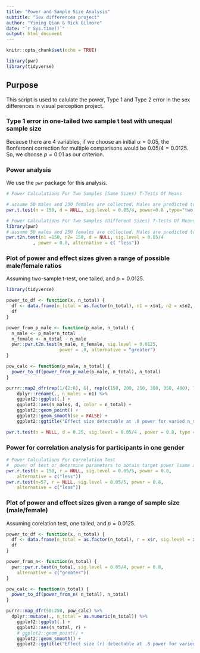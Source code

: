 ```yaml
---
title: "Power and Sample Size Analysis"
subtitle: "Sex differences project"
author: "Yiming Qian & Rick Gilmore"
date: "`r Sys.time()`"
output: html_document
---
```


```r
knitr::opts_chunk$set(echo = TRUE)

library(pwr)
library(tidyverse)
```

## Purpose

This script is used to calulate the power, Type 1 and Type 2 error in the sex differences in visual perception project.

### Type 1 error in one-tailed two sample t test with unequal sample size

Because there are 4 variables, if we choose an initial $\alpha=0.05$, the Bonferonni correction for multiple comparisons would be $0.05/4=0.0125$. So, we choose $p=0.01$ as our criterion.

### Power analysis

We use the `pwr` package for this analysis.

```r
# Power Calculations For Two Samples (Same Sizes) T-Tests Of Means

# assume 50 males and 250 females are collected. Males are predicted to have lower threshold than females. So we use one-tailed t test
pwr.t.test(n = 150, d = NULL, sig.level = 0.05/4, power=0.8 ,type="two.sample",alternative="greater")

```

```r
# Power Calculations For Two Samples (Different Sizes) T-Tests Of Means
library(pwr)
# assume 50 males and 250 females are collected. Males are predicted to have lower threshold than females. So we use one-tailed t test
pwr.t2n.test(n1 =150, n2= 150, d = NULL, sig.level = 0.05/4
          , power = 0.8, alternative = c( "less"))

```

### Plot of power and effect sizes given a range of possible male/female ratios

Assuming two-sample t-test, one tailed, and $p=0.0125$.

```r
library(tidyverse)

power_to_df <- function(x, n_total) {
  df <- data.frame(n_total = as.factor(n_total), n1 = x$n1, n2 = x$n2, d = x$d, sig.level = x$sig.level, power = x$power, alternative = x$alternative)
  df
}

power_from_p_male <- function(p_male, n_total) {
  n_male <- p_male*n_total
  n_female <- n_total - n_male
  pwr::pwr.t2n.test(n_male, n_female, sig.level = 0.0125, 
                    power = .8, alternative = "greater")
}

pow_calc <- function(p_male, n_total) {
  power_to_df(power_from_p_male(p_male, n_total), n_total)
}

purrr::map2_dfr(rep(1/(2:8), 6), rep(c(150, 200, 250, 300, 350, 400), 7), pow_calc) %>%
    dplyr::rename(., n_males = n1) %>%
    ggplot2::ggplot(.) + 
    ggplot2::aes(n_males, d, color = n_total) + 
    ggplot2::geom_point() +
    ggplot2::geom_smooth(se = FALSE) +
    ggplot2::ggtitle("Effect size detectable at .8 power for varied n_males")
```


```r
pwr.t.test(n = NULL, d = 0.25, sig.level = 0.05/4 , power = 0.8, type = "two.sample", alternative = "greater")
```
 
### Power for correlation analysis for participants in one gender
 
```r
# Power Calculations For Correlation Test
#  power of test or determine parameters to obtain target power (same as power.anova.test).
pwr.r.test(n = 150, r = NULL, sig.level = 0.05/5, power = 0.8,
    alternative = c("less"))
pwr.r.test(n=57, r = NULL, sig.level = 0.05/5, power = 0.8,
    alternative = c("less"))
```


### Plot of power and effect sizes given a range of sample size (male/female)

Assuming corelation test, one tailed, and $p=0.0125$.

```r


power_to_df <- function(x, n_total) {
  df <- data.frame(n_total = as.factor(n_total), r = x$r, sig.level = x$sig.level, power = x$power, alternative = x$alternative)
  df
}

power_from_n<- function(n_total) {
  pwr::pwr.r.test(n_total, sig.level = 0.05/4, power = 0.8,
    alternative = c("greater"))
}

pow_calc <- function(n_total) {
  power_to_df(power_from_n( n_total), n_total)
}

purrr::map_dfr(50:250, pow_calc) %>%
  dplyr::mutate(., n_total = as.numeric(n_total)) %>%
    ggplot2::ggplot(.) + 
    ggplot2::aes(n_total, r) + 
    # ggplot2::geom_point() +
    ggplot2::geom_smooth() +
    ggplot2::ggtitle("Effect size (r) detectable at .8 power for varied sample sizes in one-tailed correlation test")
```
